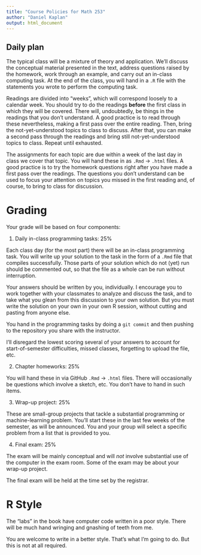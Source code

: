 ```yaml
---
title: "Course Policies for Math 253"
author: "Daniel Kaplan"
output: html_document
---
```


## Daily plan

The typical class will be a mixture of theory and application. We'll discuss the conceptual material presented in the text, address questions raised by the homework, work through an example, and carry out an in-class computing task. At the end of the class, you will hand in a `.R` file with the statements you wrote to perform the computing task.

Readings are divided into "weeks", which will correspond loosely to a calendar week. You should try to do the readings **before** the first class in which they will be covered. There will, undoubtedly, be things in the readings that you don't understand. A good practice is to read through these nevertheless, making a first pass over the entire reading. Then, bring the not-yet-understood topics to class to discuss. After that, you can make a second pass through the readings and bring still not-yet-understood topics to class. Repeat until exhausted.

The assignments for each topic are due within a week of the last day in class we cover that topic. You will hand these in as `.Rmd` -> `.html` files. A good practice is to try the homework questions right after you have made a first pass over the readings. The questions you don't understand can be used to focus your attention on topics you missed in the first reading and, of course, to bring to class for discussion.

# Grading

Your grade will be based on four components:

1. Daily in-class programming tasks: 25%

Each class day (for the most part) there will be an in-class programming task. You will write up your solution to the task in the form of a `.Rmd` file that compiles successfully. Those parts of your solution which do not (yet) run should be commented out, so that the file as a whole can be run without interruption.

Your answers should be written by you, individually. I encourage you to work together with your classmates to analyze and discuss the task, and to take what you glean from this discussion to your own solution. But you must write the solution on your own in your own R session, without cutting and pasting from anyone else.

You hand in  the programming tasks by doing a `git commit` and then pushing to the repository you share with the instructor.

I'll disregard the lowest scoring several of your answers to account for start-of-semester difficulties, missed classes, forgetting to upload the file, etc.


2. Chapter homeworks: 25%

You will hand these in via GitHub `.Rmd` -> `.html` files. There will occasionally be questions which involve a sketch, etc. You don't have to hand in such items.

3. Wrap-up project: 25%

These are small-group projects that tackle a substantial programming or machine-learning problem. You'll start these in the last few weeks of the semester, as will be announced. You and your group will select a specific problem from a list that is provided to you. 

4. Final exam: 25%

The exam will be mainly conceptual and will *not* involve substantial use of the computer in the exam room. Some of the exam may be about your wrap-up project.

The final exam will be held at the time set by the registrar.

# R Style

The "labs" in the book have computer code written in a poor style. There will be much hand wringing and gnashing of teeth from me. 

You are welcome to write in a better style. That's what I'm going to do. But this is not at all required.